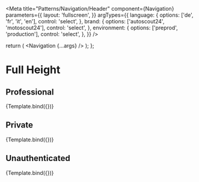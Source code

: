 


<Meta
  title="Patterns/Navigation/Header"
  component={Navigation}
  parameters={{
    layout: 'fullscreen',
  }}
  argTypes={{
    language: {
      options: ['de', 'fr', 'it', 'en'],
      control: 'select',
    },
    brand: {
      options: ['autoscout24', 'motoscout24'],
      control: 'select',
    },
    environment: {
      options: ['preprod', 'production'],
      control: 'select',
    },
  }}
/>

  return (
    <Box fontFamily="Make It Sans">
      <Navigation {...args} />
    </Box>
  );
};

# Full Height

## Professional

<Canvas>
  <Story
    name="Professional"
    args={{
      user: {
        id: 123,
        name: 'John Doe',
        type: 'professional',
        accountId: 525,
      },
      language: 'de',
      brand: 'autoscout24',
      useAbsoluteUrls: true,
      environment: 'preprod',
    }}
  >
    {Template.bind({})}
  </Story>
</Canvas>

<ArgsTable story="Professional" />

## Private

<Canvas>
  <Story
    name="Private"
    args={{
      user: {
        id: 123,
        name: 'John Doe',
        type: 'private',
        accountId: 525,
        useAbsoluteUrls: true,
      },
      language: 'de',
      brand: 'autoscout24',
      environment: 'preprod',
    }}
  >
    {Template.bind({})}
  </Story>
</Canvas>

## Unauthenticated

<Canvas>
  <Story
    name="Unauthenticated"
    args={{
      user: null,
      language: 'de',
      brand: 'autoscout24',
      environment: 'preprod',
    }}
  >
    {Template.bind({})}
  </Story>
</Canvas>
